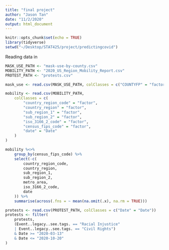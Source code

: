 ```yaml
---
title: "final project"
author: "Jason Tan"
date: "11/2/2020"
output: html_document
---
```


```r
knitr::opts_chunk$set(echo = TRUE)
library(tidyverse)
setwd("~/Desktop/STAT425/project/predictingcovid")
```

Reading data in

```r
MASK_USE_PATH <- "mask-use-by-county.csv"
MOBILITY_PATH <- "2020_US_Region_Mobility_Report.csv"
PROTEST_PATH <- "protests.csv"

mask_use <- read.csv(MASK_USE_PATH, colClasses = c("COUNTYFP" = "factor"))

mobility <- read.csv(MOBILITY_PATH,
    colClasses = c(
        "country_region_code" = "factor",
        "country_region" = "factor",
        "sub_region_1" = "factor",
        "sub_region_2" = "factor",
        "iso_3166_2_code" = "factor",
        "census_fips_code" = "factor",
        "date" = "Date"
    )
)

mobility %<>%
    group_by(census_fips_code) %>%
    select(-c(
        country_region_code,
        country_region,
        sub_region_1,
        sub_region_2,
        metro_area,
        iso_3166_2_code,
        date
    )) %>%
    summarise(across(.fns = ~ mean(na.omit(.x), na.rm = TRUE)))

protests <- read.csv(PROTEST_PATH, colClasses = c("Date" = "Date"))
protests <- filter(
    protests,
    (Event..legacy..see.tags. == "Racial Injustice"
    | Event..legacy..see.tags. == "Civil Rights")
    & Date >= "2020-03-13"
    & Date <= "2020-10-20"
)
```

